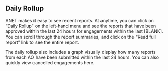 
<Meta title="ANET User Stories/Daily Rollup" />

## Daily Rollup

ANET makes it easy to see recent reports. At anytime, you can click on “Daily Rollup” on the left-hand menu and see the reports that have been approved within the last 24 hours for engagements within the last [BLANK]. You can scroll through the report summaries, and click on the “Read full report” link to see the entire report.

The daily rollup also includes a graph visually display how many reports from each AO have been submitted within the last 24 hours. You can also quickly view cancelled engagements here.
